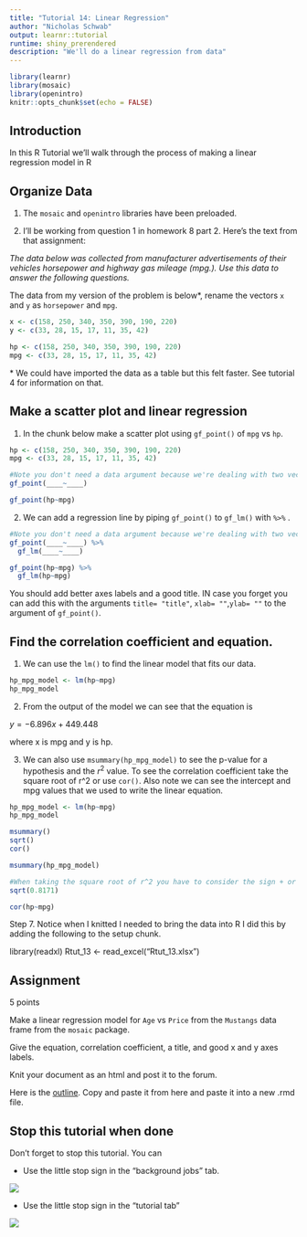```yaml
---
title: "Tutorial 14: Linear Regression"
author: "Nicholas Schwab"
output: learnr::tutorial
runtime: shiny_prerendered
description: "We'll do a linear regression from data"
---
```


```r
library(learnr)
library(mosaic)
library(openintro)
knitr::opts_chunk$set(echo = FALSE)
```

## Introduction

In this R Tutorial we'll walk through the process of making a linear regression model in R

## Organize Data

1.  The `mosaic` and `openintro` libraries have been preloaded.

2.  I'll be working from question 1 in homework 8 part 2. Here's the text from that assignment:

*The data below was collected from manufacturer advertisements of their vehicles horsepower and highway gas mileage (mpg.). Use this data to answer the following questions.*

The data from my version of the problem is below*, rename the vectors `x` and `y` as `horsepower` and `mpg`. 

```r
x <- c(158, 250, 340, 350, 390, 190, 220)
y <- c(33, 28, 15, 17, 11, 35, 42)

```

```r
hp <- c(158, 250, 340, 350, 390, 190, 220)
mpg <- c(33, 28, 15, 17, 11, 35, 42)

```

\* We could have imported the data as a table but this felt faster. See tutorial 4 for information on that. 

## Make a scatter plot and linear regression

1. In the chunk below make a scatter plot using `gf_point()` of `mpg` vs `hp`. 

```r
hp <- c(158, 250, 340, 350, 390, 190, 220)
mpg <- c(33, 28, 15, 17, 11, 35, 42)
```

```r
#Note you don't need a data argument because we're dealing with two vectors, not a data frame. 
gf_point(____~____)

```

```r
gf_point(hp~mpg)

```

2. We can add a regression line by piping `gf_point()` to `gf_lm()` with `%>%` .



```r
#Note you don't need a data argument because we're dealing with two vectors, not a data frame. 
gf_point(____~____) %>%
  gf_lm(____~____)

```

```r
gf_point(hp~mpg) %>%
  gf_lm(hp~mpg)

```

You should add better axes labels and a good title. IN case you forget you can add this with the arguments `title= "title" `, `xlab= ""`,`ylab= ""` to the argument of `gf_point()`.

## Find the correlation coefficient and equation. 

1. We can use the `lm()` to find the linear model that fits our data.  

```r
hp_mpg_model <- lm(hp~mpg)
hp_mpg_model
```

2. From the output of the model we can see that the equation is

$y=-6.896 x + 449.448$ 

where x is mpg and y is hp. 

3. We can also use `msummary(hp_mpg_model)` to see the p-value for a hypothesis and the $r^2$ value. To see the correlation coefficient take the square root of r^2 or use `cor()`. Also note we can see the intercept and mpg values that we used to write the linear equation. 

```r
hp_mpg_model <- lm(hp~mpg)
hp_mpg_model
```

```r
msummary()
sqrt()
cor()
```

```r
msummary(hp_mpg_model)

#When taking the square root of r^2 you have to consider the sign + or - of r.  
sqrt(0.8171)

cor(hp~mpg)
```



Step 7. Notice when I knitted I needed to bring the data into R I did this by adding the following to the setup chunk.

library(readxl) Rtut_13 \<- read_excel("Rtut_13.xlsx")

## Assignment 

5 points

Make a linear regression model for `Age` vs `Price` from the `Mustangs` data frame from the `mosaic` package. 

Give the equation, correlation coefficient, a title, and good x and y axes labels. 

Knit your document as an html and post it to the forum. 

Here is the
[outline](https://github.com/Nics-Github/MTH142Rtutorials/blob/master/inst/tutorials/14th_Rtutorial_linear_regression/14th_Rtutorial_outline.txt).
Copy and paste it from here and paste it into a new .rmd file.

## Stop this tutorial when done

Don't forget to stop this tutorial. You can

-   Use the little stop sign in the "background jobs" tab.

![](images/background_jobs_stopsign.png)

-   Use the little stop sign in the "tutorial tab"

![](images/tutorial_stop_sign.png)

